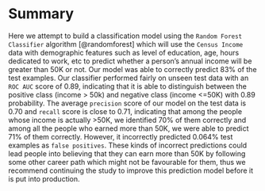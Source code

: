 # Summary

Here we attempt to build a classification model using the `Random Forest Classifier` algorithm [@randomforest] which will use the `Census Income` data with demographic features such as level of education, age, hours dedicated to work, etc to predict whether a person’s annual income will be greater than 50K or not. Our model was able to correctly predict 83% of the test examples. Our classifier performed fairly on unseen test data with an `ROC AUC` score of 0.89, indicating that it is able to distinguish between the positive class (income > 50k) and negative class (income <=50K) with 0.89 probability. The average `precision` score of our model on the test data is 0.70 and `recall` score is close to 0.71, indicating that among the people whose income is actually >50K, we identified 70% of them correctly and among all the people who earned more than 50K, we were able to predict 71% of them correctly. However, it incorrectly predicted 0.064% test examples as `false positives`. These kinds of incorrect predictions could lead people into believing that they can earn more than 50K by following some other career path which might not be favourable for them, thus we recommend continuing the study to improve this prediction model before it is put into production.
